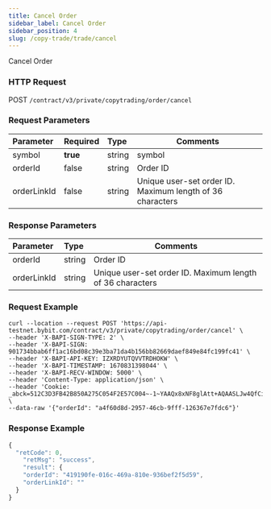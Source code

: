 ```yaml
---
title: Cancel Order
sidebar_label: Cancel Order
sidebar_position: 4
slug: /copy-trade/trade/cancel
---
```



Cancel Order

### HTTP Request
POST `/contract/v3/private/copytrading/order/cancel`

### Request Parameters
| Parameter | Required | Type | Comments|
|:----- |:-------|:-----|------ |
|symbol |**true** |string |symbol |
|orderId |false |string |Order ID |
|orderLinkId |false |string |Unique user-set order ID. Maximum length of 36 characters |

### Response Parameters
| Parameter | Type | Comments|
|:----- |:-----|----- |
|orderId |string |Order ID |
|orderLinkId |string |Unique user-set order ID. Maximum length of 36 characters |

### Request Example

<Tabs>
<TabItem value="console" label="Console">

```http
curl --location --request POST 'https://api-testnet.bybit.com/contract/v3/private/copytrading/order/cancel' \
--header 'X-BAPI-SIGN-TYPE: 2' \
--header 'X-BAPI-SIGN: 901734bbab6ff1ac16bd08c39e3ba71da4b156bb82669daef849e84fc199fc41' \
--header 'X-BAPI-API-KEY: IZXRDYUTQVVTRDHOKW' \
--header 'X-BAPI-TIMESTAMP: 1670831398044' \
--header 'X-BAPI-RECV-WINDOW: 5000' \
--header 'Content-Type: application/json' \
--header 'Cookie: _abck=512C3D3FB42B850A275C054F2E57C004~-1~YAAQx8xNF8glAtt+AQAASLJw4QfCi9KA5o1iJaqNunJrSu6+D3rltm7ueRKEJHA83Rd59coJrjlnfhUQNBDakd09oETfoGfnqq9WpevA1M3IAsACPk9LIZpl5gEPOmRU2g9bFIgG8SYMSDmCs4ExED6/tyR84kYDpO9x8nRSQnW+NOIjf2+YVyOubDdebIqwjlYCNjBuS09x/awAwdjDjm8sUMZEvotXhSm9vxQt8a8FG9qQfHuvNwWnq5MiqDYIPli+zGIiB5o/A/rjR/RxP02P3hls0BZzIdg42ekt7QlLJ748gGV0jq6jugAr53vs+RkOzmVeKYelF8R27sA2Kj37rgjmY7EB2p2MyHZGPzcFUgm9JbEUrQ==~-1~-1~-1' \
--data-raw '{"orderId": "a4f60d8d-2957-46cb-9fff-126367e7fdc6"}'
```

</TabItem>
</Tabs>

### Response Example

<Tabs>
<TabItem value="js linear" label="linear">

```javascript
{
  "retCode": 0,
    "retMsg": "success",
    "result": {
    "orderId": "419190fe-016c-469a-810e-936bef2f5d59",
    "orderLinkId": ""
  }
}
```
</TabItem>
</Tabs>